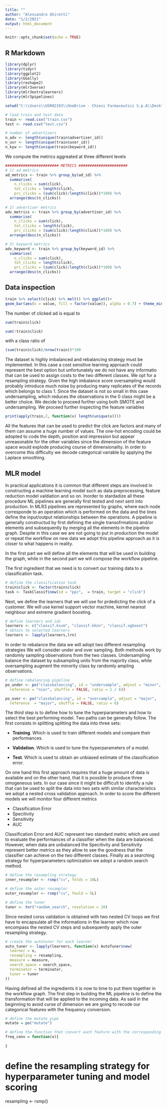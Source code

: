 ---
title: ""
author: "Alessandro Ghiretti"
date: "1/2/2021"
output: html_document
---

```{r setup, include=FALSE}
knitr::opts_chunk$set(echo = TRUE)
```

## R Markdown

```{r}
library(dplyr)
library(tidyr)
library(ggplot2)
library(GGally)
library(reshape2)
library(mlr3verse)
library(mlr3extralearners)
library(mlr3pipelines)
```


```{r}
setwd("C:\\Users\\USR02193\\OneDrive - Chiesi Farmaceutici S.p.A\\Desktop\\Blog\\Data\\PPC\\")

# load train and test data
train <- read.csv("train.csv")
test <- read.csv("test.csv")
```


```{r}
# number of advertisers
n_adv <- length(unique(train$advertiser_id))
n_usr <- length(unique(train$user_id))
n_kyw <- length(unique(train$keyword_id))
```


We compute the metrics aggreated at three different levels

```{r}
######################## METRICS ######################
# 1) ad metrics
ad_metrics <- train %>% group_by(ad_id) %>% 
  summarise(
    n_clicks = sum(click),
    tot_clicks = length(click),
    prc_clicks = (sum(click)/length(click))*100) %>% 
  arrange(desc(n_clicks))
  
# 2) advertiser metrics
adv_metrics <- train %>% group_by(advertiser_id) %>% 
  summarise(
    n_clicks = sum(click),
    tot_clicks = length(click),
    prc_clicks = (sum(click)/length(click))*100) %>% 
  arrange(desc(n_clicks))

# 3) keyword metrics
adv_keyword <- train %>% group_by(keyword_id) %>% 
  summarise(
    n_clicks = sum(click),
    tot_clicks = length(click),
    prc_clicks = (sum(click)/length(click))*100) %>% 
  arrange(desc(n_clicks))
```


## Data inspection

```{r}
train %>% select(click) %>% melt() %>% ggplot()+
geom_bar(aes(x = value, fill = factor(value)), alpha = 0.7) + theme_minimal()
```
The number of clicked ad is equal to

```{r}
sum(train$click)
```
```{r}
sum(!train$click)
```
with a class ratio of

```{r}
(sum(train$click)/nrow(train))*100
```


The dataset is highly imbalanced and rebalancing strategy must be implemented.
In this case a cost sensitive learning approach could represent the best option
but unfortunately we do not have any informatio that can be used to assign
costs to the two different classes. We opt for a resampling strategy.
Given the high imbalance score oversampling would probably introduce much noise
by producing many replicates of the records which belongs to class 1. 
Since the dataset is not so small in this case undersampling, which reduces the observations
in the 0 class might be a better choice. We decide to proceed further using
both SMOTE and undersampling.
We proceed further inspecting the feature variables

```{r}
print(apply(train,2, function(x) length(unique(x))))
```

All the features that can be used to predict the click are factors and many of them
can assume a huge number of values. The one-hot encoding could be adopted to 
code the depth, position and impression but appear unreasonable for the other variables
since the dimension of the feature space would explode producing course of dimensionality.
In order to overcome this difficulty we decode categorical variable by applying the
Laplace smoothing.




## MLR model

In practical applications it is common that different steps are involved in
constructing a machine learning model such as data preprocessing, feature reduction
model valdiation and so on.
Inorder to stardadize all these procedure ML pipelines are generally first
tested and next sent into production.
In MLR3 pipelines are represented by graphs, where each node corresponde to 
an operation which is performed on the data and the lines define the input/output
relationships between the operations.
A pipeline is generally constructud by first defining the single transofrmations
and/or elements and subsequently by merging all the elements in the pipeline graph.
Despite in this case we are not going to put in production the model or repeat
the workflow on new data we adopt this pipeline approach as it is closer to
what happens in reality.

In the first part we will define all the elements that will be used in building
the graph, while in the second part we will compose the workflow pipeline.

The first ingredient that we need is to convert our training data to a classification task.

```{r}
# define the classification task
train$click <- factor(train$click)
task <- TaskClassif$new(id = "ppc",  = train, target = "click")
```

Next, we define the learners that we will use for prdedicting the click of 
a customer. We will use kernel support vector machine, kernel nearest neighbour and extreme
gradient  boosting.

```{r, echo = TRUE}
# define learners and ids
learners <- c("classif.ksvm", "classif.kknn", "classif.xgboost")
# obtain te selected learners
learners <- lapply(learners,lrn)
```

In order to rebalance the data we will adopt two different resampling strategies 
We will consider under and over sampling. Both methods
work by randomly sampling observations from the two classes. Undersampling
balance the dataset by subsampling units from the majority class, while oversampling
augment the minority class by randomly ampling observations.

```{r, echo = TRUE}
# define rebalancing pipeline
po_under <- po("classbalancing", id = "undersample", adjust = "minor",
  reference = "nior", shuffle = FALSE, ratio = 1 / 6)) 

po_over <- po("classbalancing", id = "oversample", adjust = "major",
  reference  = "major", shuffle = FALSE, ratio = 6)
```

The third step is to define how to tune the hyperparameters and how to select
the best performing model. Two paths can be generally follow. The first consists
in splitting splitting the data 
into three sets:

 * **Training**. Which is used to train different models and compare their
  performances.
  
 * **Validation**. Which is used to tune the hyperparameters of a model.
 
 * **Test**. Which is used to obtain an unbiased estimate of the classification error.
 
On one hand this first approach requires  that a huge amount of data is available and
on the other hand, that it is possible to produce three omogeneous sets.
In our case since it might be difficult to identify a rule that can be used to split
the data into two sets with similar characteristics we adopt a nested cross validation approach.
In order to score the different models we will monitor four different metrics

* Classification Error
* Specitivity
* Sensitivity
* AUC

Classification Error and AUC represent two standard metric which are used to 
evaluate the performances of a classifier when the data are balanced. However,
when data are unbalanced the Specitivity and Sensitivity represent better metrics
as they allow to see the goodness that the classifier can achieve on the two 
different classes. Finally as a searching strategy for hyperparameters
optimization we adopt a random search method.


```{r, echo = TRUE}
# define the resampling strategy
inner_resampler <- rsmp("cv", folds = 10L)

# define the outer resampler
outer_resampler <- rsmp("cv", fould = 5L)

# define the tuner
tuner <- tnr("random_search", resolution = 10)
```

Since nested corss validation is obtained with two nested CV loops we first
have to encapsulate all the informations in the learner which now encompass the
nested CV steps and subsequently apply the outer resampling strategy.

```{r}
# create the autotuner for each learner
auto_tuner <- lapply(learners, function(x) AutoTuner$new(
  learner = x,
  resampling = resampling,
  measure = measure,
  search_space = search_space,
  terminator = terminator,
  tuner = tuner
))
```

Having defined all the ingredients it is now to time to put them together in 
the workflow graph. The first step in building the ML pipeline is to define
the transformation that will be applied to the incoming data.
As said in the beginning to avoid curse of dimension we are going to
recode our categorical features with the frequency conversion.

```{r}
# define the mutate pipe
mutate = po("mutate")

# define the function that convert each feature with the corresponding frequency
freq_conv = function(x){
  
}
```



# define the resampling strategy for hyperparameter tuning and model scoring
resampling <- rsmp()